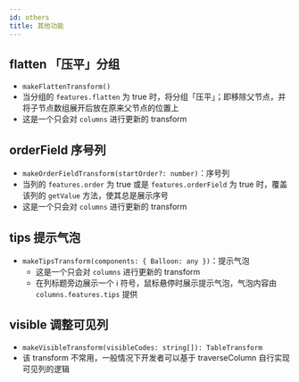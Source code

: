 ```yaml
---
id: others
title: 其他功能
---
```


## flatten 「压平」分组

- `makeFlattenTransform()`
- 当分组的 `features.flatten` 为 true 时，将分组「压平」；即移除父节点，并将子节点数组展开后放在原来父节点的位置上
- 这是一个只会对 `columns` 进行更新的 transform

## orderField 序号列

- `makeOrderFieldTransform(startOrder?: number)`：序号列
- 当列的 `features.order` 为 true 或是 `features.orderField` 为 true 时，覆盖该列的 `getValue` 方法，使其总是展示序号
- 这是一个只会对 `columns` 进行更新的 transform

## tips 提示气泡

- `makeTipsTransform(components: { Balloon: any })`：提示气泡
  - 这是一个只会对 `columns` 进行更新的 transform
  - 在列标题旁边展示一个 ℹ 符号，鼠标悬停时展示提示气泡，气泡内容由 `columns.features.tips` 提供

<Canvas>
  <Story id="表格-常用功能示例--列气泡提示" />
</Canvas>

## visible 调整可见列

- `makeVisibleTransform(visibleCodes: string[]): TableTransform`
- 该 transform 不常用，一般情况下开发者可以基于 traverseColumn 自行实现可见列的逻辑
